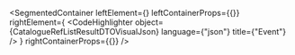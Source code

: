 
<SegmentedContainer
  leftElement={<CatalogueRefListResultDTODesc />}
  leftContainerProps={{}}
  rightElement={
    <CodeHighlighter
      object={CatalogueRefListResultDTOVisualJson}
      language={"json"}
      title={"Event"}
    />
  }
  rightContainerProps={{}}
/>
